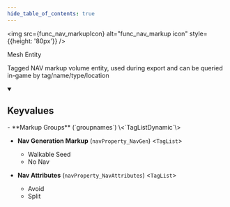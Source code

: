 ```yaml
---
hide_table_of_contents: true
---
```


<!---
!!!!!!
THIS PAGE IS AUTOGENERATED FROM GAME FGD DEFINITIONS!
DO NOT EDIT MANUALLY!
!!!!!!

In order to make edits, you can make an annotation file in /fgd_dump_overrides
-->



<img src={func_nav_markupIcon} alt="func_nav_markup icon" style={{height: '80px'}} />

Mesh Entity

Tagged NAV markup volume entity, used during export and can be queried in-game by tag/name/type/location

<details open>
<summary><h2>Keyvalues</h2></summary>
- **Markup Groups** (`groupnames`) \<`TagListDynamic`\>

- **Nav Generation Markup** (`navProperty_NavGen`) \<`TagList`\>
  - Walkable Seed
  - No Nav


- **Nav Attributes** (`navProperty_NavAttributes`) \<`TagList`\>
  - Avoid
  - Split



 </details>

